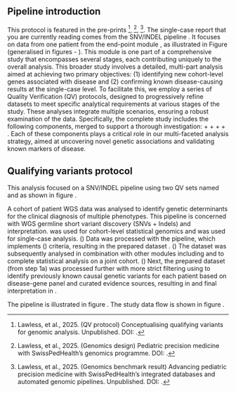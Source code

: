 
## Pipeline introduction

<!-- The single-case report that you are reading  -->
<!-- contains data for one patient  -->
<!-- fro the  -->
<!-- \colorbox{kispiblue!30}{\texttt{traditional clinical genetics}} module shown in figure \ref{fig:qv}. -->
<!-- This modules is just one of several stages within a larger study figure \ref{fig:qv}. -->
<!-- The larger study consists of thorough multi-part analysis to reach the final combination of (1) newly identified cohort-level genes associated with disease with (2) single case-level known disease-causing results. -->
<!-- Additionally, several QV protocols are piped together to create increasingly filtered datasets to match the needs at a certain stage of analysis.  -->
<!-- Different analyses are merged cover multiple scenarios.  -->
<!-- In the complete study, we have planned a complex analysis pipeline using -->
<!-- \colorbox{kispiblue!30}{\texttt{QV SNV/INDEL}} +  -->
<!--   \colorbox{kispiblue!30}{\texttt{QV CNV}} +  -->
<!--   \colorbox{kispiblue!30}{\texttt{QV structural variation}} +  -->
<!--   \colorbox{kispiblue!30}{\texttt{QV rare disease known}} +  -->
<!--   \colorbox{kispiblue!30}{\texttt{QV statistical association QC}},  -->
<!--   merged for a thorough multi-part analysis to reach the final combination of (1) newly identified cohort-level genes associated with disease with (2) single case-level known disease-causing results. -->
This protocol is featured in the pre-prints
[^lawless2025qv],
[^lawless2025genomicdesign], [^lawless2025genomicbenchmark].
The single-case report that you are currently reading 
comes from the SNV/INDEL pipeline \colorbox{colorSUNSET1!30}{\texttt{pipeline DNA SNV INDEL v1}}. 
It focuses on data from one patient from the end-point module
\colorbox{kispiblue!30}{\texttt{traditional clinical genetics}}, as illustrated in Figure 
\ref{fig:swisspedhealth_gemomics_plan} 
(generalised in figures \ref{fig:varanno} - \ref{fig:hgvs}). 
This module is one part of a comprehensive study that encompasses several stages, each contributing uniquely to the overall analysis.
This broader study involves a detailed, multi-part analysis aimed at achieving two primary objectives: (1) identifying new cohort-level genes associated with disease and (2) confirming known disease-causing results at the single-case level.
To facilitate this, we employ a series of Quality Verification (QV) protocols, designed to progressively refine datasets to meet specific analytical requirements at various stages of the study. These analyses integrate multiple scenarios, ensuring a robust examination of the data.
Specifically, the complete study includes the following components, merged to support a thorough investigation:
\colorbox{kispiblue!30}{\texttt{QV SNV/INDEL}} +
\colorbox{kispiblue!30}{\texttt{QV CNV}} +
\colorbox{kispiblue!30}{\texttt{QV Structural Variation}} +
\colorbox{kispiblue!30}{\texttt{QV Rare Disease Known}} +
\colorbox{kispiblue!30}{\texttt{QV Statistical Association QC}}.
Each of these components plays a critical role in our multi-faceted analysis strategy, aimed at uncovering novel genetic associations and validating known markers of disease.

\begin{figure}[h]
\centering
\includegraphics[width=\textwidth]{./images/misc/qv_pipeline_vcurrent.pdf}
\caption{Summary of the design DNA SNV INDEL v1 pipeline. QV1 and QV2 are shown as sequential and potentially piped protocol steps.}
\label{fig:pipeline_figure}
\end{figure}

## Qualifying variants protocol

This analysis focused on a SNV/INDEL pipeline 
\colorbox{colorSUNSET1!30}{\texttt{pipeline DNA SNV INDEL v1}}
using two QV sets named 
\colorbox{colorSUNSET2!60}{\texttt{QV SNV INDEL v1}} and
\colorbox{colorSUNSET2!60}{\texttt{QV SNV INDEL v2}} as shown in
figure \ref{fig:qv}.

A cohort of patient WGS data was analysed to identify genetic determinants for the clinical diagnosis of multiple phenotypes. 
This pipeline is concerned with WGS germline short variant discovery (SNVs + Indels) and interpretation.
\underline{First, a flexible QV set (v1)} was used for cohort-level statistical genomics and \underline{second a rare disease QV set (v2)} was used for single-case analysis.
(\textbf{1}) Data was processed with the 
\colorbox{colorSUNSET1!30}{\texttt{pipeline DNA SNV INDEL v1}} pipeline, which implements
(\textbf{a}) \colorbox{colorSUNSET2!60}{\texttt{QV SNV INDEL v1}} criteria, resulting in the prepared dataset
\colorbox{colorSUNSET3!30}{\texttt{dataset DNA SNV INDEL v1}}.
(\textbf{b}) The dataset was subsequently analysed in combination with other modules including 
\colorbox{colorSUNSET4!30}{\texttt{PCA SNV INDEL v1}} and 
\colorbox{colorSUNSET5!30}{\texttt{statistical genomics v1}} to complete statistical analysis on a joint cohort.
(\textbf{2}) Next, 
the prepared dataset (from step 1a)
\colorbox{colorSUNSET3!30}{\texttt{Dataset DNA SNV INDEL v1}} was processed further with more strict filtering using
\colorbox{colorSUNSET2!60}{\texttt{QV SNV INDEL v2}} to identify previously known causal genetic variants for each patient based on disease-gene panel and curated evidence sources, resulting in \colorbox{colorSUNSET3!30}{\texttt{Dataset DNA SNV INDEL v2}} and final interpretation in
\colorbox{colorSUNSET5!30}{\texttt{single case report SNV INDEL v1}}.

\begin{tcolorbox}[
  % breakable,  % Allows the box to split over pages
  colback=white!0,  % No background color (fully transparent)
  colframe=black,  % Black border color
  boxrule=1pt,  % Width of the border
  arc=1mm,  % Radius of the corner rounding
  outer arc=1mm,
  title=\textbf{Diagrammatic representation}
]

\dirtree{%
  .1 \colorbox{colorSUNSET1!30}{\texttt{pipeline DNA SNV INDEL v1}}.
  .2 Flexible QV criteria.
  .3 \colorbox{colorSUNSET2!60}{\texttt{QV SNV INDEL v1}} (-> \colorbox{colorSUNSET3!30}{\texttt{dataset DNA SNV INDEL v1}}).
  .4 \colorbox{colorSUNSET4!30}{\texttt{PCA SNV INDEL v1}}.
  .4 \colorbox{colorSUNSET5!30}{\texttt{statistical genomics v1}} -> Result 1.
  .3 \colorbox{colorSUNSET3!30}{\texttt{dataset DNA SNV INDEL v1}}.
  .4 Rare disease QV criteria.
  .5 \colorbox{colorSUNSET2!60}{\texttt{QV SNV INDEL v2}} (-> \colorbox{colorSUNSET3!30}{\texttt{dataset DNA SNV INDEL v2}}).
  .6 \colorbox{colorSUNSET5!30}{\texttt{single case report SNV INDEL v1}} -> Result 2.
}

Result 1 = Association signal (variant P-value). \\
Result 2 = Single variant for single patient.
\end{tcolorbox}


The pipeline is illustrated in figure \ref{fig:pipeline_figure}.
The study data flow is shown in 
figure \ref{fig:swisspedhealth_gemomics_plan}.

\begin{figure}[h]
\centering
  \includegraphics[width=0.8\textwidth]{./images/misc/swisspedhealth_gemomics_plan.pdf}
\caption{Study data flow.}
\label{fig:swisspedhealth_gemomics_plan}
\end{figure}

<!-- % \begin{figure}[h] -->
<!-- % \centering -->
<!-- % \includegraphics[width=\textwidth]{path/to/variant-filtering-workflow.png} -->
<!-- % \caption{Illustration of QV workflow .This figure summarizes the variant filtering and annotation processes, providing a snapshot of total qualifying variant and gene counts by ethnicity and for overall cases and controls.} -->
<!-- % \end{figure} -->

<!-- % \begin{figure}[h] -->
<!-- % \centering -->
<!-- %  \includegraphics[width=\textwidth]{./images/qv_filter_pyramid_vcurrent.pdf} -->
<!-- % \caption{qv filter pyramid vcurrent} -->
<!-- % \label{fig:qv_filter_pyramid_vcurrent} -->
<!-- % \end{figure} -->







[^lawless2025qv]: Lawless, et al., 2025. (QV protocol) Conceptualising qualifying variants for genomic analysis. Unpublished. DOI: []().
[^lawless2025genomicdesign]: Lawless, et al., 2025. (Genomics design) Pediatric precision medicine with SwissPedHealth’s genomics programme. DOI: []().
[^lawless2025genomicbenchmark]: Lawless, et al., 2025. (Genomics benchmark result) Advancing pediatric precision medicine with SwissPedHealth’s integrated databases and automated genomic pipelines. Unpublished. DOI: []().
